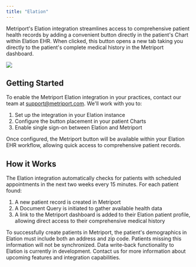 ```yaml
---
title: "Elation"
---
```


Metriport's Elation integration streamlines access to comprehensive patient health records by adding a convenient button directly in the patient's Chart within Elation EHR. When clicked, this button opens a new tab taking you directly to the patient's complete medical history in the Metriport dashboard.

<img className="h-80" src="/images/elation-demo.png" />

## Getting Started

To enable the Metriport Elation integration in your practices, contact our team at support@metriport.com. We'll work with you to:

1. Set up the integration in your Elation instance
2. Configure the button placement in your patient Charts
3. Enable single sign-on between Elation and Metriport

Once configured, the Metriport button will be available within your Elation EHR workflow, allowing quick access to comprehensive patient records.

## How it Works

The Elation integration automatically checks for patients with scheduled appointments in the next two weeks every 15 minutes. For each patient found:

1. A new patient record is created in Metriport
2. A Document Query is initiated to gather available health data
3. A link to the Metriport dashboard is added to their Elation patient profile, allowing direct access to their comprehensive medical history

<Warning>
  To successfully create patients in Metriport, the patient's demographics in Elation must include
  both an address and zip code. Patients missing this information will not be synchronized.
</Warning>

<Warning>
  Data write-back functionality to Elation is currently in development. Contact us for more
  information about upcoming features and integration capabilities.
</Warning>
